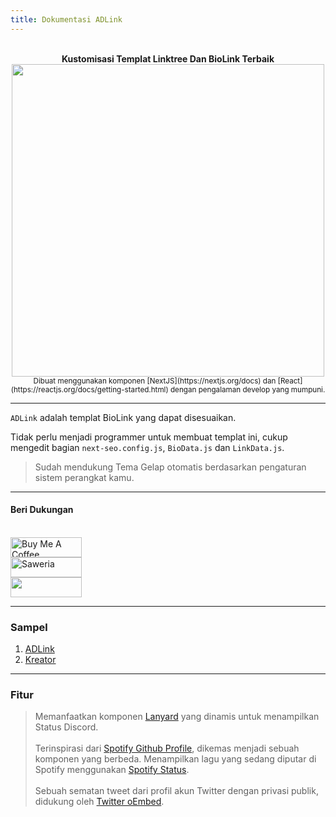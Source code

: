 ```yaml
---
title: Dokumentasi ADLink
---
```

<script src="https://code.iconify.design/iconify-icon/1.0.7/iconify-icon.min.js"></script>

<br />
<center><strong>Kustomisasi Templat Linktree Dan BioLink Terbaik</strong></center>
<center><img src="/preview.png" width="500" height="500" /></center>
<center><small>Dibuat menggunakan komponen [NextJS](https://nextjs.org/docs) dan [React](https://reactjs.org/docs/getting-started.html) dengan pengalaman develop yang mumpuni.</small></center>

---

`ADLink` adalah templat BioLink yang dapat disesuaikan.

Tidak perlu menjadi programmer untuk membuat templat ini, cukup mengedit bagian `next-seo.config.js`, `BioData.js` dan `LinkData.js`.

>Sudah mendukung Tema Gelap otomatis berdasarkan pengaturan sistem perangkat kamu.

---
#### Beri Dukungan
<br/>
<a href="https://www.buymeacoffee.com/agcrisbp" target="_blank"><img src="https://cdn.buymeacoffee.com/buttons/v2/default-yellow.png" alt="Buy Me A Coffee" height="32px" width="114px" /></a>
<br />
<a href="https://saweria.co/agcrisbp" target="_blank"><img src="https://aghea.site/saweria-button.png" alt="Saweria" height="32px" width="114px" /></a>
<br />
<a href="https://github.com/sponsors/agcrisbp" target="_blank" title="Sponsor"><img src="https://raw.githubusercontent.com/agcrisbp/blog/f7c9c786bff7f064c7e9397a720c49e5112117e8/public/sponsor-badge.svg" height="32" width="114" /></a>

---

### Sampel
  1. [ADLink](https://adlink.vercel.app/)
  2. [Kreator](https://m.agcrisbp.my.id)

---

### Fitur
><iconify-icon icon="logos:discord-icon"></iconify-icon> Memanfaatkan komponen [Lanyard](https://github.com/Phineas/lanyard) yang dinamis untuk menampilkan Status Discord.<br /><br/>
><iconify-icon icon="logos:spotify-icon"></iconify-icon> Terinspirasi dari [Spotify Github Profile](https://github.com/kittinan/spotify-github-profile), dikemas menjadi sebuah komponen yang berbeda. Menampilkan lagu yang sedang diputar di Spotify menggunakan [Spotify Status](../frontend#menambah-status-spotify).<br /><br/>
><iconify-icon icon="logos:twitter"></iconify-icon> Sebuah sematan tweet dari profil akun Twitter dengan privasi publik, didukung oleh [Twitter oEmbed](https://developer.twitter.com/docs/twitter-for-websites/timelines/guides/oembed-api).